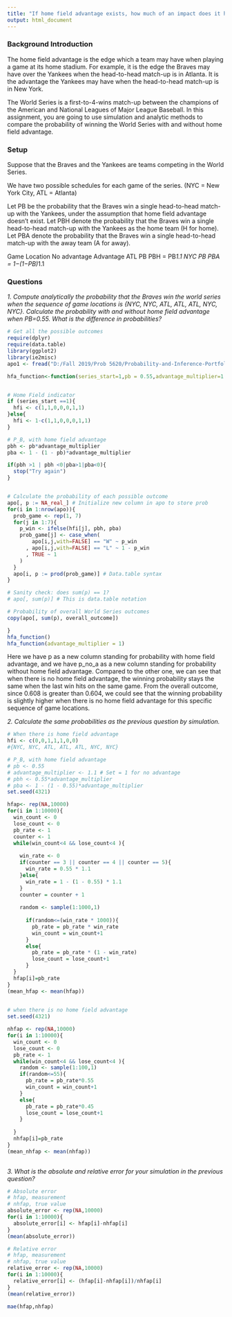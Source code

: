 ```yaml
---
title: "If home field advantage exists, how much of an impact does it have on winning the world series?"
output: html_document
---
```









### Background Introduction

The home field advantage is the edge which a team may have when playing a game at its home stadium. For example, it is the edge the Braves may have over the Yankees when the head-to-head match-up is in Atlanta. It is the advantage the Yankees may have when the head-to-head match-up is in New York.

The World Series is a first-to-4-wins match-up between the champions of the American and National Leagues of Major League Baseball. In this assignment, you are going to use simulation and analytic methods to compare the probability of winning the World Series with and without home field advantage.


### Setup

Suppose that the Braves and the Yankees are teams competing in the World Series.

We have two possible schedules for each game of the series. (NYC = New York City, ATL = Atlanta)

Let PB be the probability that the Braves win a single head-to-head match-up with the Yankees, under the assumption that home field advantage doesn’t exist. Let PBH denote the probability that the Braves win a single head-to-head match-up with the Yankees as the home team (H for home). Let PBA denote the probability that the Braves win a single head-to-head match-up with the away team (A for away).


Game Location     No advantage        Advantage
ATL	              PB	                PBH = PB*1.1
NYC	              PB	                PBA = 1−(1−PB)*1.1


### Questions

_1. Compute analytically the probability that the Braves win the world series when the sequence of game locations is {NYC, NYC, ATL, ATL, ATL, NYC, NYC}. Calculate the probability with and without home field advantage when PB=0.55. What is the difference in probabilities?_

```r
# Get all the possible outcomes
require(dplyr)
require(data.table)
library(ggplot2)
library(ie2misc)
apo1 <- fread("D:/Fall 2019/Prob 5620/Probability-and-Inference-Portfolio-Yue-Marina-/04-world-series-home-field/all-possible-world-series-outcomes.csv")
```

```r
hfa_function<-function(series_start=1,pb = 0.55,advantage_multiplier=1.1, apo=apo1){


# Home Field indicator
if (series_start ==1){
  hfi <- c(1,1,0,0,0,1,1)
}else{
  hfi <- 1-c(1,1,0,0,0,1,1)
}

# P_B, with home field advantage
pbh <- pb*advantage_multiplier
pba <- 1 - (1 - pb)*advantage_multiplier

if(pbh >1 | pbh <0|pba>1|pba<0){
  stop("Try again")
}


# Calculate the probability of each possible outcome
apo[, p := NA_real_] # Initialize new column in apo to store prob
for(i in 1:nrow(apo)){
  prob_game <- rep(1, 7)
  for(j in 1:7){
    p_win <- ifelse(hfi[j], pbh, pba)
    prob_game[j] <- case_when(
        apo[i,j,with=FALSE] == "W" ~ p_win
      , apo[i,j,with=FALSE] == "L" ~ 1 - p_win
      , TRUE ~ 1
    )
  }
  apo[i, p := prod(prob_game)] # Data.table syntax
}

# Sanity check: does sum(p) == 1?
# apo[, sum(p)] # This is data.table notation

# Probability of overall World Series outcomes
copy(apo[, sum(p), overall_outcome])

}
hfa_function()
hfa_function(advantage_multiplier = 1)
```

Here we have p as a new column standing for probability with home field advantage, and we have p_no_a as a new column standing for probability without home field advantage. Compared to the other one, we can see that when there is no home field advantage, the winning probability stays the same when the last win hits on the same game. From the overall outcome, since 0.608 is greater than 0.604, we could see that the winning probability is slightly higher when there is no home field advantage for this specific sequence of game locations.


_2. Calculate the same probabilities as the previous question by simulation._

```r
# When there is home field advantage
hfi <- c(0,0,1,1,1,0,0) 
#{NYC, NYC, ATL, ATL, ATL, NYC, NYC}

# P_B, with home field advantage
# pb <- 0.55
# advantage_multiplier <- 1.1 # Set = 1 for no advantage
# pbh <- 0.55*advantage_multiplier
# pba <- 1 - (1 - 0.55)*advantage_multiplier
set.seed(4321)

hfap<- rep(NA,10000)
for(i in 1:10000){
  win_count <- 0
  lose_count <- 0
  pb_rate <- 1
  counter <- 1
  while(win_count<4 && lose_count<4 ){
    
    win_rate <- 0
    if(counter == 3 || counter == 4 || counter == 5){
      win_rate = 0.55 * 1.1
    }else{
      win_rate = 1 - (1 - 0.55) * 1.1
    }
    counter = counter + 1
    
    random <- sample(1:1000,1)
    
      if(random<=(win_rate * 1000)){
        pb_rate = pb_rate * win_rate
        win_count = win_count+1
      }
      else{
        pb_rate = pb_rate * (1 - win_rate)
        lose_count = lose_count+1
      }
  }
  hfap[i]=pb_rate
}
(mean_hfap <- mean(hfap))
  
```


```r
# when there is no home field advantage
set.seed(4321)

nhfap <- rep(NA,10000)
for(i in 1:10000){
  win_count <- 0
  lose_count <- 0
  pb_rate <- 1
  while(win_count<4 && lose_count<4 ){
    random <- sample(1:100,1)
    if(random<=55){
      pb_rate = pb_rate*0.55
      win_count = win_count+1
    }
    else{
      pb_rate = pb_rate*0.45
      lose_count = lose_count+1
    }
   
  }
  nhfap[i]=pb_rate
}
(mean_nhfap <- mean(nhfap))
  

```



_3. What is the absolute and relative error for your simulation in the previous question?_

```r
# Absolute error
# hfap, measurement
# nhfap, true value
absolute_error <- rep(NA,10000)
for(i in 1:10000){
  absolute_error[i] <- hfap[i]-nhfap[i]
}
(mean(absolute_error))
```



```r
# Relative error
# hfap, measurement
# nhfap, true value
relative_error <- rep(NA,10000)
for(i in 1:10000){
  relative_error[i] <- (hfap[i]-nhfap[i])/nhfap[i]
}
(mean(relative_error))
```


```r
mae(hfap,nhfap)
```